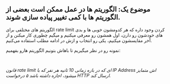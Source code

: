 
## موضوع یک: الگوریتم ها <Note>در عمل ممکن است بعضی از الگوریتم ها با کمی تغییر پیاده سازی شوند.</Note>

الگوریتم های مختلفی برای
rate limit
کردن وجود داره که هر کدومشون خوبی ها و بدی های خودشون رو دارن، اول همشون رو معرفی میکنیم
و میگیم چطوری کار میکنن و از آخر مقایسشون میکنیم، یکی رو انتخاب و ازش در ادامه مطلب استفاده می‌کنیم.

نمونه رو در نظر میگیریم تا باهاش بتونیم الگوریتم هارو بفهمیم:

<br id="anchor-ratelimit-example" />

_قانون rate limit ای که در بازه زمانی 10 ثانیه هر نفر که با IP Address اش متمایز میشود، اجازه داشته باشد ۵ درخواست HTTP ارسال کند._

<FixedWindow />
<LeakyBucket />
<SlidingWindowLog />
<SlidingWindow />
<Comparison />
